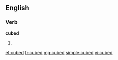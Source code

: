 ==English==

===Verb===
'''cubed'''

# {{past of|[[cube]]}}

[[et:cubed]]
[[fr:cubed]]
[[mg:cubed]]
[[simple:cubed]]
[[vi:cubed]]